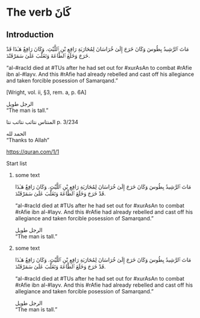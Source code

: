 # The verb [كَانَ]{.ar} {#the-verb-kaana}

## Introduction

:::::{.lingex}
::::{#text}

:::{.ar}
مَاتَ ٱلرَّشِيدُ بِطُوسَ وَكَانَ خَرَجَ إِلَىٰ خُرَاسَانَ لِمُحَارَبَةِ رَافِعِ بْنِ ٱللَّيْثِ.
وَكَانَ رَافِعٌ هَـٰذَا قَدْ خَرَجَ وَخَلَعَ ٱلطَّاعَةَ وَتَغَلَّبَ عَلَىٰ سَمَرْقَنْدَ.
:::
"[al-#racId]{.trn2} died at [#TUs]{.trn2} after he had set out for [#xurAsAn]{.trn2} to combat [#rAfie ibn al-#layv]{.trn2}.
And this [#rAfie]{.trn2} had already rebelled and cast off his allegiance and taken forcible posession of Samarqand."

::::

::::{#ref}
[Wright, vol.\ ii, §3, rem.\ a, p.\ 6A]
::::

:::::

::::{.lingex}
:::{#text}
[الرجل طويل]{.ar}  
"The man is tall."
:::

:::{#ref}
[المنتاس نتاثب نتاثب نتا]{.ar} p. 3/234
:::
::::

::::{.lingex}
:::{#text}
[الحمد لله]{.ar}  
"Thanks to Allah"
:::

:::{#ref}
<https://quran.com/1/1>
:::
::::

Start list

1. some text

   :::::{.lingex}
   ::::{#text}
   
   :::{.ar}
   مَاتَ ٱلرَّشِيدُ بِطُوسَ وَكَانَ خَرَجَ إِلَىٰ خُرَاسَانَ لِمُحَارَبَةِ رَافِعِ بْنِ ٱللَّيْثِ.
   وَكَانَ رَافِعٌ هَـٰذَا قَدْ خَرَجَ وَخَلَعَ ٱلطَّاعَةَ وَتَغَلَّبَ عَلَىٰ سَمَرْقَنْدَ.
   :::
   "[al-#racId]{.trn2} died at [#TUs]{.trn2} after he had set out for [#xurAsAn]{.trn2} to combat [#rAfie ibn al-#layv]{.trn2}.
   And this [#rAfie]{.trn2} had already rebelled and cast off his allegiance and taken forcible posession of Samarqand."
   
   ::::
   :::::
   
   ::::{.lingex}
   :::{#text}
   
   [الرجل طويل]{.ar}  
   "The man is tall."
   
   :::
   ::::

1. some text

   :::::{.lingex}
   ::::{#text}
   
   :::{.ar}
   مَاتَ ٱلرَّشِيدُ بِطُوسَ وَكَانَ خَرَجَ إِلَىٰ خُرَاسَانَ لِمُحَارَبَةِ رَافِعِ بْنِ ٱللَّيْثِ.
   وَكَانَ رَافِعٌ هَـٰذَا قَدْ خَرَجَ وَخَلَعَ ٱلطَّاعَةَ وَتَغَلَّبَ عَلَىٰ سَمَرْقَنْدَ.
   :::
   "[al-#racId]{.trn2} died at [#TUs]{.trn2} after he had set out for [#xurAsAn]{.trn2} to combat [#rAfie ibn al-#layv]{.trn2}.
   And this [#rAfie]{.trn2} had already rebelled and cast off his allegiance and taken forcible posession of Samarqand."
   
   ::::
   :::::
   
   ::::{.lingex}
   :::{#text}
   
   [الرجل طويل]{.ar}  
   "The man is tall."
   
   :::
   ::::

